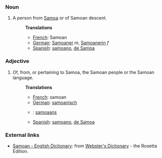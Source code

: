 ===Noun===
#A person from [[Samoa]] or of Samoan descent.
#:'''Translations'''
#:*[[French]]: Samoan
#:*[[German]]: [[Samoaner]] ''m'', [[Samoanerin]] ''f''
#:*[[Spanish]]: [[samoano]], [[de Samoa]]

===Adjective===
#Of, from, or pertaining to Samoa, the Samoan people or the Samoan language.
#:'''Translations'''
#:*[[French]]: samoan
#:*[[German]]: [[samoanisch]]
#:*{{msg:nl}}: [[samoaans]]
#:*[[Spanish]]: [[samoano]], [[de Samoa]]

=== External links ===
*[http://www.websters-online-dictionary.org/definition/Samoan-english/ Samoan - English Dictionary]: from [http://www.websters-online-dictionary.org/ Webster's Dictionary] - the Rosetta Edition.